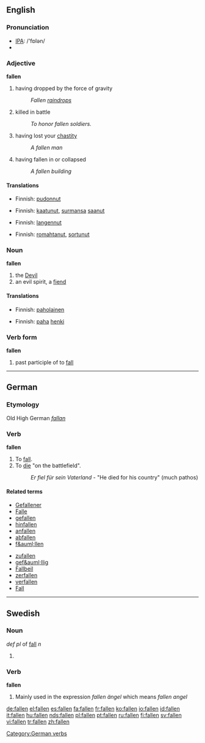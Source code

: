 {{see|fällen}}
==English==

===Pronunciation===
*[[w:IPA|IPA]]: /'fɒlən/
*{{audio|en-us-fallen.ogg|Audio (US)}}

===Adjective===
'''fallen'''

# having dropped by the force of gravity
#:''Fallen [[raindrops]]''
# killed in battle
#:''To honor fallen soldiers.''
# having lost your [[chastity]]
#:''A fallen man''
# having fallen in or collapsed
#:''A fallen building''

====Translations====
{{trans-top|having dropped by the force of gravity}}
*Finnish: [[pudonnut]]
{{trans-mid}}
{{trans-bottom}}

{{trans-top|killed in battle}}
*Finnish: [[kaatunut]], [[surmansa]] [[saanut]]
{{trans-mid}}
{{trans-bottom}}

{{trans-top|having lost your chastity}}
*Finnish: [[langennut]]
{{trans-mid}}
{{trans-bottom}}

{{trans-top|having fallen in or collapsed}}
*Finnish: [[romahtanut]], [[sortunut]]
{{trans-mid}}
{{trans-bottom}}

===Noun===
'''fallen'''

# the [[Devil]]
# an evil spirit, a [[fiend]]

====Translations====
{{trans-top|the Devil}}
*Finnish: [[paholainen]]
{{trans-mid}}
{{trans-bottom}}

{{trans-top|an evil spirit, a fiend}}
*Finnish: [[paha]] [[henki]]
{{trans-mid}}
{{trans-bottom}}

===Verb form===
'''fallen'''

# past participle of to [[fall]]

----

==German==

===Etymology===
Old High German ''[[fallan]]''

===Verb===
'''fallen'''

# To [[fall]].
# To [[die]] "on the battlefield".
#: ''Er fiel f&uuml;r sein Vaterland'' - "He died for his country" (much pathos)

====Related terms====
{{top}}
*[[Gefallener]]
*[[Falle]]
*[[gefallen]]
*[[hinfallen]]
*[[anfallen]]
*[[abfallen]]
*[[f&auml;llen]]
{{mid}}
*[[zufallen]]
*[[gef&auml;llig]]
*[[Fallbeil]]
*[[zerfallen]]
*[[verfallen]]
*[[Fall]]
{{bottom}}

[[Category:German verbs]]

----

==Swedish==

===Noun===
''def pl'' of [[fall]] ''n''

# {{defn|Swedish}}

===Verb===
'''fallen'''

# Mainly used in the expression ''fallen ängel'' which means ''fallen angel''

[[de:fallen]]
[[el:fallen]]
[[es:fallen]]
[[fa:fallen]]
[[fr:fallen]]
[[ko:fallen]]
[[io:fallen]]
[[id:fallen]]
[[it:fallen]]
[[hu:fallen]]
[[nds:fallen]]
[[pl:fallen]]
[[pt:fallen]]
[[ru:fallen]]
[[fi:fallen]]
[[sv:fallen]]
[[vi:fallen]]
[[tr:fallen]]
[[zh:fallen]]